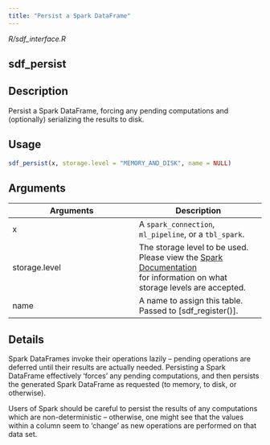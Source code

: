 ```yaml
---
title: "Persist a Spark DataFrame"
---
```


*R/sdf_interface.R*

## sdf_persist

## Description
Persist a Spark DataFrame, forcing any pending computations and (optionally) serializing the results to disk. 


## Usage
```r
sdf_persist(x, storage.level = "MEMORY_AND_DISK", name = NULL) 
```

## Arguments
|Arguments|Description|
|---|---|
| x | A `spark_connection`, `ml_pipeline`, or a `tbl_spark`. |
| storage.level | The storage level to be used. Please view the [Spark Documentation](https://spark.apache.org/docs/latest/programming-guide.html#rdd-persistence)<br>for information on what storage levels are accepted. |
| name | A name to assign this table. Passed to [sdf_register()]. |

## Details

Spark DataFrames invoke their operations lazily -- pending operations are deferred until their results are actually needed. Persisting a Spark DataFrame effectively 'forces' any pending computations, and then persists the generated Spark DataFrame as requested (to memory, to disk, or otherwise). 

Users of Spark should be careful to persist the results of any computations which are non-deterministic -- otherwise, one might see that the values within a column seem to 'change' as new operations are performed on that data set. 






